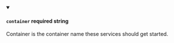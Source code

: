 
<details className="config-field" data-expandable="false" open>
<summary>

#### `container` <span class="config-field-required" data-required="false">required</span> <span class="config-field-type">string</span> <span class="config-field-default"></span>

Container is the container name these services should get started.

</summary>



</details>
